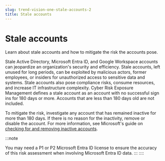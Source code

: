```yaml
---
slug: trend-vision-one-stale-accounts-2
title: Stale accounts
---
```

# Stale accounts

Learn about stale accounts and how to mitigate the risk the accounts pose.

Stale Active Directory, Microsoft Entra ID, and Google Workspace accounts can jeopardize an organization's security and efficiency. Stale accounts, left unused for long periods, can be exploited by malicious actors, former employees, or insiders for unauthorized access to sensitive data and systems. Stale accounts also pose compliance risks, consume resources, and increase IT infrastructure complexity. Cyber Risk Exposure Management defines a stale account as an account with no successful sign ins for 180 days or more. Accounts that are less than 180 days old are not included.

To mitigate the risk, investigate any account that has remained inactive for more than 180 days. If there is no reason for the inactivity, remove or disable the account. For more information, see Microsoft's guide on [checking for and removing inactive accounts](https://learn.microsoft.com/en-us/services-hub/unified/health/remediation-steps-ad/regularly-check-for-and-remove-inactive-user-accounts-in-active-directory).

:::note

You may need a P1 or P2 Microsoft Entra ID license to ensure the accuracy of this risk assessment when involving Microsoft Entra ID data.
:::
::::
